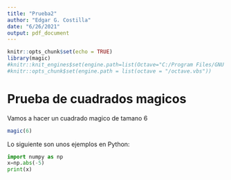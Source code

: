 ```yaml
---
title: "Prueba2"
author: "Edgar G. Costilla"
date: "6/26/2021"
output: pdf_document
---
```


```r
knitr::opts_chunk$set(echo = TRUE)
library(magic)
#knitr::knit_engines$set(engine.path=list(Octave="C:/Program Files/GNU Octave/Octave-6.2./octave.vbs"))
#knitr::opts_chunk$set(engine.path = list(octave = "/octave.vbs"))
```

# Prueba de cuadrados magicos
Vamos a hacer un cuadrado magico de tamano 6
```r
magic(6)
```
Lo siguiente son unos ejemplos en Python:
```python
import numpy as np
x=np.abs(-5)
print(x)
```


